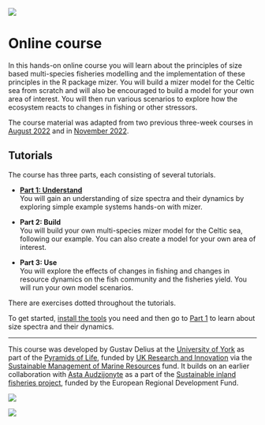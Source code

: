 ![](images/mizer-01.png){.preview-image}

# Online course

In this hands-on online course you will learn about the principles of size based multi-species fisheries modelling and the implementation of these principles in the R package mizer. You will build a mizer model for the Celtic sea from scratch and will also be encouraged to build a model for your own area of interest. You will then run various scenarios to explore how the ecosystem reacts to changes in fishing or other stressors.

The course material was adapted from two previous three-week courses in [August 2022](https://mizer.course.aug22.sizespectrum.org) and in [November 2022](https://mizer.course.nov22.sizespectrum.org/).


## Tutorials

The course has three parts, each consisting of several tutorials.

-   **[Part 1: Understand](understand/index.qmd)**\
    You will gain an understanding of size spectra and their dynamics by exploring simple example systems hands-on with mizer.

-   **Part 2: Build**\
    You will build your own multi-species mizer model for the Celtic sea, following our example. You can also create a model for your own area of interest.

-   **Part 3: Use**\
    You will explore the effects of changes in fishing and changes in resource dynamics on the fish community and the fisheries yield. You will run your own model scenarios.

There are exercises dotted throughout the tutorials.

To get started, [install the tools](prepare/install-tools.qmd) you need and then go to [Part 1](understand/index.qmd) to learn about size spectra and their dynamics.


------------------------------------------------------------------------

This course was developed by Gustav Delius at the [University of York](https://york.ac.uk) as part of the [Pyramids of Life](https://pyramidsoflife.york.ac.uk/), funded by [UK Research and Innovation](https://www.ukri.org/) via the [Sustainable Management of Marine Resources](https://www.smmr.org.uk/) fund. It builds on an earlier collaboration with [Asta Audzijonyte](https://discover.utas.edu.au/Asta.Audzijonyte) as a part of the [Sustainable inland fisheries project](https://sif.lt/), funded by the European Regional Development Fund.

::: {layout-ncol="2"}
![](images/smmr-blue.png)

![](images/UOY-Logo.png)
:::
